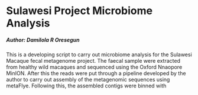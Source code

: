 # Sulawesi Project Microbiome Analysis
##### Author: Damilola R Oresegun
This is a developing script to carry out microbiome analysis for the Sulawesi Macaque fecal metagenome project. 
The faecal sample were extracted from healthy wild macaques and sequenced using the Oxford Nnaopore MinION. After this
the reads were put through a pipeline developed by the author to carry out assembly of the metagenomic sequences using
metaFlye. Following this, the assembled contigs were binned with 